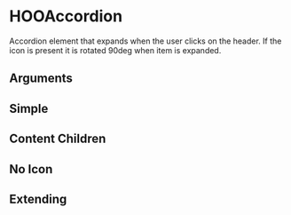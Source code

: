 
<Meta of={HooAccordionStories} />

# HOOAccordion

Accordion element that expands when the user clicks on the header. If the icon is present it is rotated 90deg when item is expanded.

## Arguments

<ArgTypes of={HOOAccordion} />


## Simple

<Canvas>
  <Story of={HooAccordionStories.Simple} />
</Canvas>

## Content Children

<Canvas>
  <Story of={HooAccordionStories.ContentWChildrenElements} />
</Canvas>

## No Icon

<Canvas>
  <Story of={HooAccordionStories.NoIcon} />
</Canvas>

## Extending

<Canvas>
  <Story of={HooAccordionStories.Extending} />
</Canvas>
